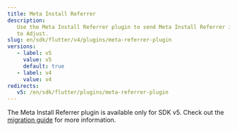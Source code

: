 ```yaml
---
title: Meta Install Referrer
description:
   Use the Meta Install Referrer plugin to send Meta Install Referrer information
   to Adjust.
slug: en/sdk/flutter/v4/plugins/meta-referrer-plugin
versions:
   - label: v5
     value: v5
     default: true
   - label: v4
     value: v4
redirects:
   v5: /en/sdk/flutter/plugins/meta-referrer-plugin
---
```


The Meta Install Referrer plugin is available only for SDK v5. Check out the [migration guide](/en/sdk/flutter/migration/v4-to-v5) for more information.
